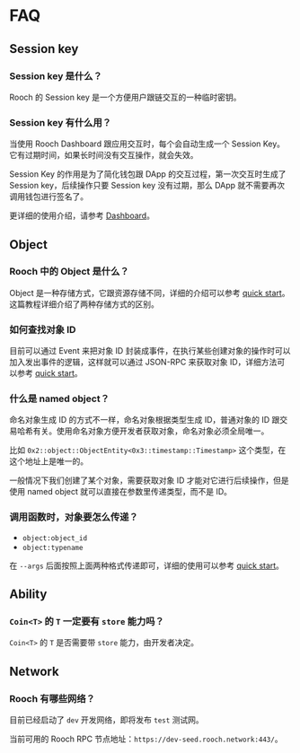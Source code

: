 # FAQ

## Session key

### Session key 是什么？

Rooch 的 Session key 是一个方便用户跟链交互的一种临时密钥。

### Session key 有什么用？

当使用 Rooch Dashboard 跟应用交互时，每个会自动生成一个 Session Key。它有过期时间，如果长时间没有交互操作，就会失效。

Session Key 的作用是为了简化钱包跟 DApp 的交互过程，第一次交互时生成了 Session key，后续操作只要 Session key 没有过期，那么 DApp 就不需要再次调用钱包进行签名了。

更详细的使用介绍，请参考 [Dashboard](./dashboard.zh-CN.mdx)。

## Object

### Rooch 中的 Object 是什么？

Object 是一种存储方式，它跟资源存储不同，详细的介绍可以参考 [quick start](../../build/getting-started/first-contract/quick-start.zh-CN.mdx)。这篇教程详细介绍了两种存储方式的区别。

### 如何查找对象 ID

目前可以通过 Event 来把对象 ID 封装成事件，在执行某些创建对象的操作时可以加入发出事件的逻辑，这样就可以通过 JSON-RPC 来获取对象 ID，详细方法可以参考 [quick start](./developer-guides/quick-start.zh-CN.mdx)。

### 什么是 named object？

命名对象生成 ID 的方式不一样，命名对象根据类型生成 ID，普通对象的 ID 跟交易哈希有关。使用命名对象方便开发者获取对象，命名对象必须全局唯一。

比如 `0x2::object::ObjectEntity<0x3::timestamp::Timestamp>` 这个类型，在这个地址上是唯一的。

一般情况下我们创建了某个对象，需要获取对象 ID 才能对它进行后续操作，但是使用 named object 就可以直接在参数里传递类型，而不是 ID。

### 调用函数时，对象要怎么传递？

- `object:object_id`
- `object:typename`

在 `--args` 后面按照上面两种格式传递即可，详细的使用可以参考 [quick start](../../build/getting-started/first-contract/quick-start.zh-CN.mdx)。

## Ability

### `Coin<T>` 的 `T` 一定要有 `store` 能力吗？

`Coin<T>` 的 `T` 是否需要带 `store` 能力，由开发者决定。

## Network

### Rooch 有哪些网络？

目前已经启动了 `dev` 开发网络，即将发布 `test` 测试网。

当前可用的 Rooch RPC 节点地址：`https://dev-seed.rooch.network:443/`。

